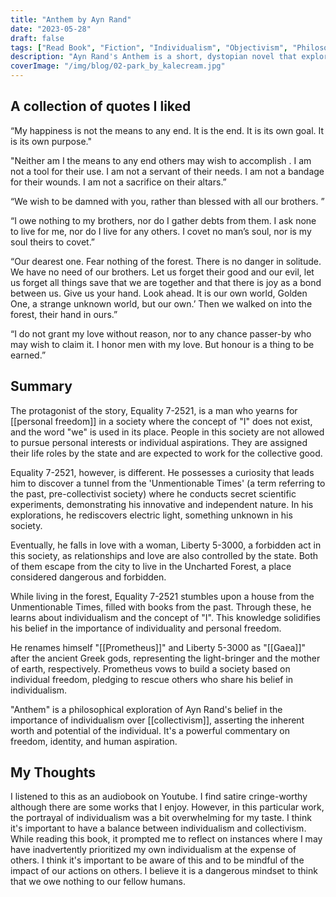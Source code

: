 ```yaml
---
title: "Anthem by Ayn Rand"
date: "2023-05-28"
draft: false
tags: ["Read Book", "Fiction", "Individualism", "Objectivism", "Philosophy", "Politics"]
description: "Ayn Rand's Anthem is a short, dystopian novel that explores the dangers of collectivism and the importance of individualism. "
coverImage: "/img/blog/02-park_by_kalecream.jpg"
---
```


## A collection of quotes I liked

“My happiness is not the means to any end. It is the end. It is its own goal. It is its own purpose."

"Neither am I the means to any end others may wish to accomplish . I am not a tool for their use. I am not a servant of their needs. I am not a bandage for their wounds. I am not a sacrifice on their altars.”

“We wish to be damned with you, rather than blessed with all our brothers. ”

 “I owe nothing to my brothers, nor do I gather debts from them. I ask none to live for me, nor do I live for any others. I covet no man’s soul, nor is my soul theirs to covet.”

  “Our dearest one. Fear nothing of the forest. There is no danger in solitude. We have no need of our brothers. Let us forget their good and our evil, let us forget all things save that we are together and that there is joy as a bond between us. Give us your hand. Look ahead. It is our own world, Golden One, a strange unknown world, but our own.’ Then we walked on into the forest, their hand in ours.”

  “I do not grant my love without reason, nor to any chance passer-by who may wish to claim it. I honor men with my love. But honour is a thing to be earned.”

  ## Summary

  The protagonist of the story, Equality 7-2521, is a man who yearns for [[personal freedom]] in a society where the concept of "I" does not exist, and the word "we" is used in its place. People in this society are not allowed to pursue personal interests or individual aspirations. They are assigned their life roles by the state and are expected to work for the collective good.

Equality 7-2521, however, is different. He possesses a curiosity that leads him to discover a tunnel from the 'Unmentionable Times' (a term referring to the past, pre-collectivist society) where he conducts secret scientific experiments, demonstrating his innovative and independent nature. In his explorations, he rediscovers electric light, something unknown in his society.

Eventually, he falls in love with a woman, Liberty 5-3000, a forbidden act in this society, as relationships and love are also controlled by the state. Both of them escape from the city to live in the Uncharted Forest, a place considered dangerous and forbidden.

While living in the forest, Equality 7-2521 stumbles upon a house from the Unmentionable Times, filled with books from the past. Through these, he learns about individualism and the concept of "I". This knowledge solidifies his belief in the importance of individuality and personal freedom.

He renames himself "[[Prometheus]]" and Liberty 5-3000 as "[[Gaea]]" after the ancient Greek gods, representing the light-bringer and the mother of earth, respectively. Prometheus vows to build a society based on individual freedom, pledging to rescue others who share his belief in individualism.

"Anthem" is a philosophical exploration of Ayn Rand's belief in the importance of individualism over [[collectivism]], asserting the inherent worth and potential of the individual. It's a powerful commentary on freedom, identity, and human aspiration.

## My Thoughts

I listened to this as an audiobook on Youtube. I find satire cringe-worthy although there are some works that I enjoy. However, in this particular work, the portrayal of individualism was a bit overwhelming for my taste. I think it's important to have a balance between individualism and collectivism. While reading this book, it prompted me to reflect on instances where I may have inadvertently prioritized my own individualism at the expense of others. I think it's important to be aware of this and to be mindful of the impact of our actions on others. I believe it is a dangerous mindset to think that we owe nothing to our fellow humans.
